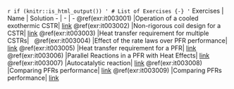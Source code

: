 `r if (knitr::is_html_output()) '
# List of Exercises {-}
'`
Exercises | Name | Solution
- | - | -
\@ref(exr:it003001) |Operation of a cooled exothermic CSTR| [link](https://github.com/aliglara/ebook_che5314_ucv/blob/main/codes/lect_005CSTRStability.ipynb)
\@ref(exr:it003002) |Non-rigorous coil design for a CSTR| [link](https://github.com/aliglara/ebook_che5314_ucv/blob/main/codes/lect_006CSTRCoil.ipynb)
\@ref(exr:it003003) |Heat transfer requirement for multiple CSTRs| &nbsp;
\@ref(exr:it003004) |Effect of the rate laws over PFR performance| [link](https://github.com/aliglara/ebook_che5314_ucv/blob/main/codes/lect_007PFRisoNorders.ipynb)
\@ref(exr:it003005) |Heat transfer requirement for a PFR| [link](https://github.com/aliglara/ebook_che5314_ucv/blob/main/codes/lect_008PFRadiabatico.ipynb)
\@ref(exr:it003006) |Parallel Reactions in a PFR with Heat Effects| [link](https://github.com/aliglara/ebook_che5314_ucv/blob/main/codes/lect_009PFRpararellRx.ipynb)
\@ref(exr:it003007) |Autocatalytic reaction| [link](https://github.com/aliglara/ebook_che5314_ucv/blob/main/codes/lect_011PFRReciclo.ipynb)
\@ref(exr:it003008) |Comparing PFRs performance| [link](https://github.com/aliglara/ebook_che5314_ucv/blob/main/codes/lect_012PFRadiabatico.ipynb)
\@ref(exr:it003009) |Comparing PFRs performance| [link](https://github.com/aliglara/ebook_che5314_ucv/blob/main/codes/lect_013ThermoMaxExothemica)